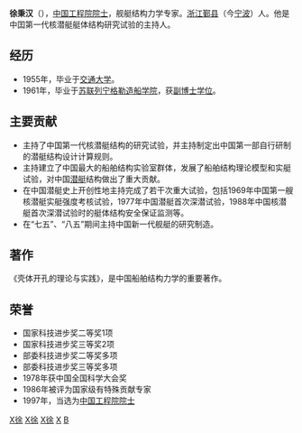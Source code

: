 {{multiple issues|
{{copyedit|time=2013-09-21T12:54:00+00:00}}
{{expand|time=2013-09-21T12:54:00+00:00}}
{{unreferenced|time=2013-09-21T12:54:00+00:00}}
}}
'''徐秉汉'''（{{bd|1933年|8月21日|}}），[[中国工程院|中国工程院]][[院士|院士]]，舰艇结构力学专家。[[浙江|浙江]][[鄞县|鄞县]]（今[[宁波|宁波]]）人。他是中囯第一代核潜艇艇体结构研究试验的主持人。

==经历==
*1955年，毕业于[[交通大学|交通大学]]。
*1961年，毕业于[[苏联|苏联]][[列宁格勒造船学院|列宁格勒造船学院]]，获[[副博士|副博士]][[学位|学位]]。

==主要贡献==
*主持了中国第一代核潜艇结构的研究试验，并主持制定出中国第一部自行研制的潜艇结构设计计算规则。
*主持建立了中国最大的船舶结构实验室群体，发展了船舶结构理论模型和实艇试验，对中国[[潜艇|潜艇]]结构做出了重大贡献。
*在中国潜艇史上开创性地主持完成了若干次重大试验，包括1969年中国第一艘核潜艇实艇强度考核试验，1977年中国潜艇首次深潜试验，1988年中国核潜艇首次深潜试验时的艇体结构安全保证监测等。
*在“七五”、“八五”期间主持中国新一代舰艇的研究制造。

==著作==
《壳体开孔的理论与实践》，是中国船舶结构力学的重要著作。

==荣誉==
*国家科技进步奖二等奖1项
*国家科技进步奖三等奖2项
*部委科技进步奖二等奖多项
*部委科技进步奖三等奖多项
*1978年获中国全国科学大会奖
*1986年被评为国家级有特殊贡献专家
*1997年，当选为[[中国工程院|中国工程院]][[院士|院士]]

{{中国工程院机械与运载工程学部院士}}

[[Category:中华人民共和国船舶工程师|X徐]]
[[Category:中国工程院机械与运载工程学部院士|X徐]]
[[Category:上海交通大學校友|X徐]]
[[Category:鄞县人|X]]
[[Category:徐姓|B]]